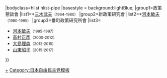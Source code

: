 {{Navbox
|name=番町政策研究所會長
|title=[[番町政策研究所|番町政策研究所會長]]{{#if:{{{1|}}}|（{{{1|}}}）|}}
|bodyclass=hlist hlist-pipe
|basestyle = background:lightBlue;
|group1=政策懇談會
|list1=*[[三木武夫]]<small>（1964-1980）</small>
|group2=新政策研究會
|list2=*[[河本敏夫]]<small>（1980-1995）</small>
|group3=番町政策研究所會
|list3=
*[[河本敏夫]]<small>（1995-1997）</small>
*[[高村正彥]]<small>（2000-2012）</small>
*[[大島理森]]<small>（2012-2015）</small>
*[[山東昭子]]<small>（2015-2017）</small>
}}
<noinclude>
[[Category:番町政策研究所會長|+]]
[[Category:日本自由民主党模板]]
</noinclude>